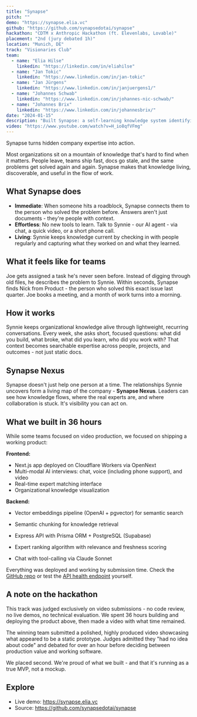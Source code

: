 ```yaml
---
title: "Synapse"
pitch: ""
demo: "https://synapse.elia.vc"
github: "https://github.com/synapsedotai/synapse"
hackathon: "CDTM x Anthropic Hackathon (ft. Elevenlabs, Lovable)"
placement: "2nd (jury debated 1h)"
location: "Munich, DE"
track: "Visionaries Club"
team:
  - name: "Elia Hilse"
    linkedin: "https://linkedin.com/in/eliahilse"
  - name: "Jan Tokic"
    linkedin: "https://www.linkedin.com/in/jan-tokic"
  - name: "Jan Jürgens"
    linkedin: "https://www.linkedin.com/in/janjuergens1/"
  - name: "Johannes Schwab"
    linkedin: "https://www.linkedin.com/in/johannes-nic-schwab/"
  - name: "Johannes Brix"
    linkedin: "https://www.linkedin.com/in/johannesbrix/"
date: "2024-01-15"
description: "Built Synapse: a self-learning knowledge system identifying internal experts and surfacing management insights across an organization."
video: "https://www.youtube.com/watch?v=H_io8qfVFmg"
---
```


Synapse turns hidden company expertise into action.

Most organizations sit on a mountain of knowledge that's hard to find when it matters. People leave, teams ship fast, docs go stale, and the same problems get solved again and again. Synapse makes that knowledge living, discoverable, and useful in the flow of work.

## What Synapse does

- **Immediate**: When someone hits a roadblock, Synapse connects them to the person who solved the problem before. Answers aren't just documents - they're people with context.
- **Effortless**: No new tools to learn. Talk to Synnie - our AI agent - via chat, a quick video, or a short phone call.
- **Living**: Synnie keeps knowledge current by checking in with people regularly and capturing what they worked on and what they learned.

## What it feels like for teams

Joe gets assigned a task he's never seen before. Instead of digging through old files, he describes the problem to Synnie. Within seconds, Synapse finds Nick from Product - the person who solved this exact issue last quarter. Joe books a meeting, and a month of work turns into a morning.

## How it works

Synnie keeps organizational knowledge alive through lightweight, recurring conversations. Every week, she asks short, focused questions: what did you build, what broke, what did you learn, who did you work with? That context becomes searchable expertise across people, projects, and outcomes - not just static docs.

## Synapse Nexus

Synapse doesn't just help one person at a time. The relationships Synnie uncovers form a living map of the company - **Synapse Nexus**. Leaders can see how knowledge flows, where the real experts are, and where collaboration is stuck. It's visibility you can act on.

## What we built in 36 hours

While some teams focused on video production, we focused on shipping a working product:

**Frontend:**
- Next.js app deployed on Cloudflare Workers via OpenNext
- Multi-modal AI interviews: chat, voice (including phone support), and video
- Real-time expert matching interface
- Organizational knowledge visualization

**Backend:**
- Vector embeddings pipeline (OpenAI + pgvector) for semantic search
- Semantic chunking for knowledge retrieval
- Express API with Prisma ORM + PostgreSQL (Supabase)
- Expert ranking algorithm with relevance and freshness scoring


- Chat with tool-calling via Claude Sonnet

Everything was deployed and working by submission time. Check the [GitHub repo](https://github.com/synapsedotai/synapse) or test the [API health endpoint](https://api.synapse.elia.vc/healthz) yourself.

## A note on the hackathon

This track was judged exclusively on video submissions - no code review, no live demos, no technical evaluation. We spent 36 hours building and deploying the product above, then made a video with what time remained.

The winning team submitted a polished, highly produced video showcasing what appeared to be a static prototype. Judges admitted they "had no idea about code" and debated for over an hour before deciding between production value and working software.

We placed second. We're proud of what we built - and that it's running as a true MVP, not a mockup.

## Explore

- Live demo: https://synapse.elia.vc  
- Source: https://github.com/synapsedotai/synapse

